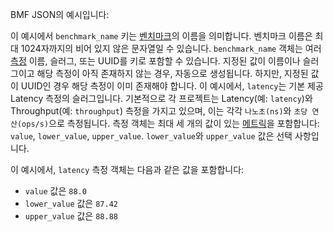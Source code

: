 
BMF JSON의 예시입니다:

<BmfExample />

이 예시에서 `benchmark_name` 키는 [벤치마크][benchmark]의 이름을 의미합니다.
벤치마크 이름은 최대 1024자까지의 비어 있지 않은 문자열일 수 있습니다.
`benchmark_name` 객체는 여러 [측정][measure] 이름, 슬러그, 또는 UUID를 키로 포함할 수 있습니다.
지정된 값이 이름이나 슬러그이고 해당 측정이 아직 존재하지 않는 경우, 자동으로 생성됩니다.
하지만, 지정된 값이 UUID인 경우 해당 측정이 이미 존재해야 합니다.
이 예시에서, `latency`는 기본 제공 Latency 측정의 슬러그입니다.
기본적으로 각 프로젝트는 Latency(예: `latency`)와 Throughput(예: `throughput`) 측정을 가지고 있으며,
이는 각각 `나노초(ns)`와 `초당 연산(ops/s)`으로 측정됩니다.
측정 객체는 최대 세 개의 값이 있는 [메트릭][metric]을 포함합니다:
`value`, `lower_value`, `upper_value`.
`lower_value`와 `upper_value` 값은 선택 사항입니다.

이 예시에서, `latency` 측정 객체는 다음과 같은 값을 포함합니다:

- `value` 값은 `88.0`
- `lower_value` 값은 `87.42`
- `upper_value` 값은 `88.88`

[benchmark]: /ko/docs/explanation/benchmarking/#benchmarks
[measure]: /ko/docs/explanation/benchmarking/#measures
[metric]: /ko/docs/explanation/benchmarking/#metrics